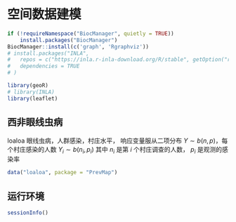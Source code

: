 # 空间数据建模 {#chap-spatial-modeling}

```r
if (!requireNamespace("BiocManager", quietly = TRUE))
    install.packages("BiocManager")
BiocManager::install(c('graph', 'Rgraphviz'))
# install.packages("INLA",
#   repos = c("https://inla.r-inla-download.org/R/stable", getOption("repos")),
#   dependencies = TRUE
# )
```

```r
library(geoR)
# library(INLA)
library(leaflet)
```

## 西非眼线虫病 {#sec-cameroon-eyeworm}

loaloa 眼线虫病，人群感染，村庄水平， 响应变量服从二项分布 $Y \sim b(n,p)$，每个村庄感染的人数 $Y_i \sim b(n_i, p_i)$ 其中 $n_i$ 是第 $i$ 个村庄调查的人数， $p_i$ 是观测的感染率

```r
data("loaloa", package = "PrevMap")
```

<!-- 大规模空间数据建模，低秩近似和最近邻算法 -->


## 运行环境 {#sec-spatial-modeling-session}

```r
sessionInfo()
```

